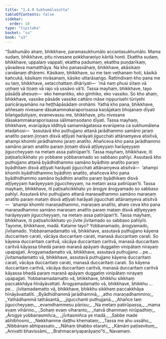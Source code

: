 ```yaml
---
title: "1.4.9 Sukhumālasutta"
tableOfContents: false
sidebar:
  order: 10
type: "tipitaka"
basket: "su"
book: "a3"
---
```



<DynamicBreadcrumb />

<Division number="39" book="a3">

<Paragraph number="249" book="a3">
“Sukhumālo ahaṃ, bhikkhave, paramasukhumālo accantasukhumālo. Mama sudaṃ, bhikkhave, pitu nivesane pokkharaṇiyo kāritā honti. Ekattha sudaṃ, bhikkhave, uppalaṃ vappati, ekattha padumaṃ, ekattha puṇḍarīkaṃ, yāvadeva mamatthāya. Na kho panassāhaṃ, bhikkhave, akāsikaṃ candanaṃ dhāremi. Kāsikaṃ, bhikkhave, su me taṃ veṭhanaṃ hoti, kāsikā kañcukā, kāsikaṃ nivāsanaṃ, kāsiko uttarāsaṅgo. Rattindivaṃ kho pana me su taṃ, bhikkhave, setacchattaṃ dhārīyati—  ‘mā naṃ phusi sītaṃ vā uṇhaṃ vā tiṇaṃ vā rajo vā ussāvo vā’ti.
</Paragraph>

<Paragraph number="250" book="a3">
Tassa mayhaṃ, bhikkhave, tayo pāsādā ahesuṃ—  eko hemantiko, eko gimhiko, eko vassiko. So kho ahaṃ, bhikkhave, vassike pāsāde vassike cattāro māse nippurisehi tūriyehi paricārayamāno na heṭṭhāpāsādaṃ orohāmi. Yathā kho pana, bhikkhave, aññesaṃ nivesane dāsakammakaraporisassa kaṇājakaṃ bhojanaṃ dīyati bilaṅgadutiyaṃ, evamevassu me, bhikkhave, pitu nivesane dāsakammakaraporisassa sālimaṃsodano dīyati.
</Paragraph>

<Paragraph number="251" book="a3">
Tassa mayhaṃ, bhikkhave, evarūpāya iddhiyā samannāgatassa evarūpena ca sukhumālena etadahosi—  ‘assutavā kho puthujjano attanā jarādhammo samāno jaraṃ anatīto paraṃ jiṇṇaṃ disvā aṭṭīyati harāyati jigucchati attānaṃyeva atisitvā, ahampi khomhi jarādhammo jaraṃ anatīto. Ahañceva kho pana jarādhammo samāno jaraṃ anatīto paraṃ jiṇṇaṃ disvā aṭṭīyeyyaṃ harāyeyyaṃ jiguccheyyaṃ na metaṃ assa patirūpan’ti. Tassa mayhaṃ, bhikkhave, iti paṭisañcikkhato yo yobbane yobbanamado so sabbaso pahīyi.
</Paragraph>

<Paragraph number="252" book="a3">
Assutavā kho puthujjano attanā byādhidhammo samāno byādhiṃ anatīto paraṃ byādhitaṃ disvā aṭṭīyati harāyati jigucchati attānaṃyeva atisitvā—  ‘ahampi khomhi byādhidhammo byādhiṃ anatīto, ahañceva kho pana byādhidhammo samāno byādhiṃ anatīto paraṃ byādhikaṃ disvā aṭṭīyeyyaṃ harāyeyyaṃ jiguccheyyaṃ, na metaṃ assa patirūpan’ti. Tassa mayhaṃ, bhikkhave, iti paṭisañcikkhato yo ārogye ārogyamado so sabbaso pahīyi.
</Paragraph>

<Paragraph number="253" book="a3">
Assutavā kho puthujjano attanā maraṇadhammo samāno maraṇaṃ anatīto paraṃ mataṃ disvā aṭṭīyati harāyati jigucchati attānaṃyeva atisitvā—  ‘ahampi khomhi maraṇadhammo, maraṇaṃ anatīto, ahaṃ ceva kho pana maraṇadhammo samāno maraṇaṃ anatīto paraṃ mataṃ disvā aṭṭīyeyyaṃ harāyeyyaṃ jiguccheyyaṃ, na metaṃ assa patirūpan’ti. Tassa mayhaṃ, bhikkhave, iti paṭisañcikkhato yo jīvite jīvitamado so sabbaso pahīyīti.
</Paragraph>

<Paragraph number="254" book="a3">
Tayome, bhikkhave, madā. Katame tayo? Yobbanamado, ārogyamado, jīvitamado. Yobbanamadamatto vā, bhikkhave, assutavā puthujjano kāyena duccaritaṃ carati, vācāya duccaritaṃ carati, manasā duccaritaṃ carati. So kāyena duccaritaṃ caritvā, vācāya duccaritaṃ caritvā, manasā duccaritaṃ caritvā kāyassa bhedā paraṃ maraṇā apāyaṃ duggatiṃ vinipātaṃ nirayaṃ upapajjati. Ārogyamadamatto vā, bhikkhave, assutavā puthujjano …pe…  jīvitamadamatto vā, bhikkhave, assutavā puthujjano kāyena duccaritaṃ carati, vācāya duccaritaṃ carati, manasā duccaritaṃ carati. So kāyena duccaritaṃ caritvā, vācāya duccaritaṃ caritvā, manasā duccaritaṃ caritvā kāyassa bhedā paraṃ maraṇā apāyaṃ duggatiṃ vinipātaṃ nirayaṃ upapajjati.
</Paragraph>

<Paragraph number="255" book="a3">
Yobbanamadamatto vā, bhikkhave, bhikkhu sikkhaṃ paccakkhāya hīnāyāvattati. Ārogyamadamatto vā, bhikkhave, bhikkhu …pe…  jīvitamadamatto vā, bhikkhave, bhikkhu sikkhaṃ paccakkhāya hīnāyāvattatīti.
</Paragraph>

<Paragraph number="256" type="verses" book="a3">
_Byādhidhammā jarādhammā,_  
_atho maraṇadhammino;_  
_Yathādhammā tathāsantā,_  
_jigucchanti puthujjanā._  

</Paragraph>

<Paragraph number="257" type="verses" book="a3">
_Ahañce taṃ jiguccheyyaṃ,_  
_evaṃdhammesu pāṇisu;_  
_Na metaṃ patirūpassa,_  
_mama evaṃ vihārino._  

</Paragraph>

<Paragraph number="258" type="verses" book="a3">
_Sohaṃ evaṃ viharanto,_  
_ñatvā dhammaṃ nirūpadhiṃ;_  
_Ārogye yobbanasmiñca,_  
_jīvitasmiñca ye madā._  

</Paragraph>

<Paragraph number="259" type="verses" book="a3">
_Sabbe made abhibhosmi,_  
_Nekkhamme daṭṭhu khemataṃ;_  
_Tassa me ahu ussāho,_  
_Nibbānaṃ abhipassato._  

</Paragraph>

<Paragraph number="260" type="verses" book="a3">
_Nāhaṃ bhabbo etarahi,_  
_Kāmāni paṭisevituṃ;_  
_Anivatti bhavissāmi,_  
_Brahmacariyaparāyaṇo”ti._  


</Paragraph>
</Division>

<Paragraph number="261" type="center" book="a3">
Navamaṃ.
</Paragraph>